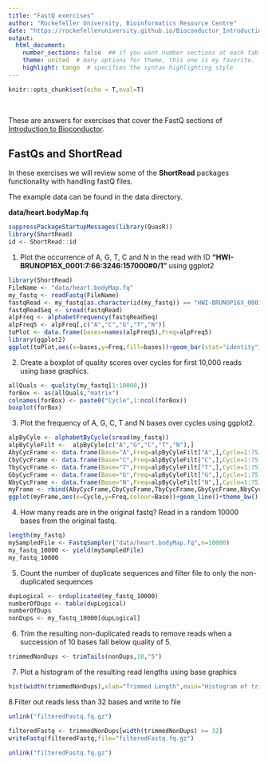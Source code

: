 ```yaml
---
title: "FastQ exercises"
author: "Rockefeller University, Bioinformatics Resource Centre"
date: "https://rockefelleruniversity.github.io/Bioconductor_Introduction/"
output: 
  html_document:
    number_sections: false  ## if you want number sections at each table header
    theme: united  # many options for theme, this one is my favorite.
    highlight: tango  # specifies the syntax highlighting style
---
```


```r
knitr::opts_chunk$set(echo = T,eval=T)
```

<p>&nbsp;</p>
These are answers for exercises that cover the FastQ sections of [Introduction to Bioconductor](https://rockefelleruniversity.github.io/Bioconductor_Introduction/).


## FastQs and ShortRead

In these exercises we will review some of the **ShortRead** packages functionality with handling fastQ files.

The example data can be found in the data directory.

**data/heart.bodyMap.fq**

<!-- We will also use the full FastQ file from this dataset which you can download from [here](https://www.encodeproject.org/files/ENCFF000CXH/@@download/ENCFF000CXH.fastq.gz). -->

<!-- 1. Align the data from heart.bodyMap.fq with QuasR. -->

```r
suppressPackageStartupMessages(library(QuasR))
library(ShortRead)
id <- ShortRead::id
```


1. Plot the occurrence of A, G, T, C and N in the read with ID **"HWI-BRUNOP16X_0001:7:66:3246:157000#0/1"** using ggplot2

```r
library(ShortRead)
FileName <- "data/heart.bodyMap.fq"
my_fastq <- readFastq(FileName)
fastqRead <- my_fastq[as.character(id(my_fastq)) == "HWI-BRUNOP16X_0001:7:66:3246:157000#0/1"]
fastqReadSeq <- sread(fastqRead)
alpFreq <- alphabetFrequency(fastqReadSeq)
alpFreq5 <- alpFreq[,c("A","C","G","T","N")]
toPlot <- data.frame(bases=names(alpFreq5),Freq=alpFreq5)
library(ggplot2)
ggplot(toPlot,aes(x=bases,y=Freq,fill=bases))+geom_bar(stat="identity") + theme_bw()
```

2. Create a boxplot of quality scores over cycles for first 10,000 reads using base graphics.

```r
allQuals <- quality(my_fastq[1:10000,])
forBox <- as(allQuals,"matrix")
colnames(forBox) <- paste0("Cycle",1:ncol(forBox))
boxplot(forBox)
```

3. Plot the frequency of A, G, C, T and N bases over cycles using ggplot2.

```r
alpByCyle <- alphabetByCycle(sread(my_fastq))
alpByCyleFilt <-  alpByCyle[c("A","G","C","T","N"),]
AbyCycFrame <- data.frame(Base="A",Freq=alpByCyleFilt["A",],Cycle=1:75)
CbyCycFrame <- data.frame(Base="C",Freq=alpByCyleFilt["C",],Cycle=1:75)
TbyCycFrame <- data.frame(Base="T",Freq=alpByCyleFilt["T",],Cycle=1:75)
GbyCycFrame <- data.frame(Base="G",Freq=alpByCyleFilt["G",],Cycle=1:75)
NbyCycFrame <- data.frame(Base="N",Freq=alpByCyleFilt["N",],Cycle=1:75)
myFrame <- rbind(AbyCycFrame,CbyCycFrame,TbyCycFrame,GbyCycFrame,NbyCycFrame)
ggplot(myFrame,aes(x=Cycle,y=Freq,colour=Base))+geom_line()+theme_bw()
```

4. How many reads are in the original fastq? Read in a random 10000 bases from the original fastq.

```r
length(my_fastq)
mySampledFile <- FastqSampler("data/heart.bodyMap.fq",n=10000)
my_fastq_10000 <- yield(mySampledFile)
my_fastq_10000
```

5. Count the number of duplicate sequences and filter file to only the non-duplicated sequences

```r
dupLogical <- srduplicated(my_fastq_10000)
numberOfDups <- table(dupLogical)
numberOfDups
nonDups <- my_fastq_10000[dupLogical]
```

6. Trim the resulting non-duplicated reads to remove reads when a succession of 10 bases fall below quality of 5. 

```r
trimmedNonDups <- trimTails(nonDups,10,"5")
```

7. Plot a histogram of the resulting read lengths using base graphics

```r
hist(width(trimmedNonDups),xlab="Trimmed Length",main="Histogram of trimmed lengths")
```

8.Filter out reads less than 32 bases and write to file
```r
unlink("filteredFastq.fq.gz")
```

```r
filteredFastq <- trimmedNonDups[width(trimmedNonDups) >= 32]
writeFastq(filteredFastq,file="filteredFastq.fq.gz")
```

```r
unlink("filteredFastq.fq.gz")
```